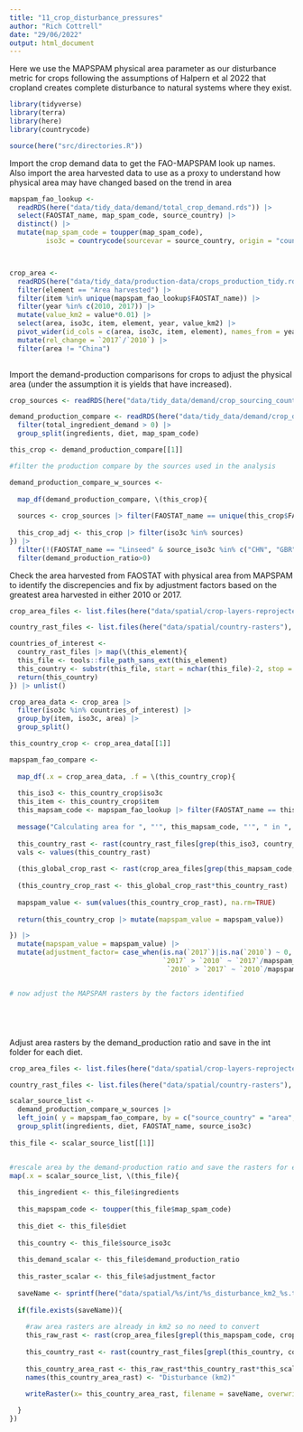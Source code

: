 ```yaml
---
title: "11_crop_disturbance_pressures"
author: "Rich Cottrell"
date: "29/06/2022"
output: html_document
---
```


Here we use the MAPSPAM physical area parameter as our disturbance metric for crops following the assumptions of Halpern et al 2022 that cropland creates complete disturbance to natural systems where they exist.

```r
library(tidyverse)
library(terra)
library(here)
library(countrycode)

source(here("src/directories.R"))

```

Import the crop demand data to get the FAO-MAPSPAM look up names. Also import the area harvested data to use as a proxy to understand how physical area may have changed based on the trend in area 

```r

mapspam_fao_lookup <- 
  readRDS(here("data/tidy_data/demand/total_crop_demand.rds")) |> 
  select(FAOSTAT_name, map_spam_code, source_country) |> 
  distinct() |> 
  mutate(map_spam_code = toupper(map_spam_code),
         iso3c = countrycode(sourcevar = source_country, origin = "country.name", destination = "iso3c", warn=TRUE))



crop_area <- 
  readRDS(here("data/tidy_data/production-data/crops_production_tidy.rds")) |> 
  filter(element == "Area harvested") |> 
  filter(item %in% unique(mapspam_fao_lookup$FAOSTAT_name)) |> 
  filter(year %in% c(2010, 2017)) |> 
  mutate(value_km2 = value*0.01) |> 
  select(area, iso3c, item, element, year, value_km2) |> 
  pivot_wider(id_cols = c(area, iso3c, item, element), names_from = year, values_from = value_km2) |> 
  mutate(rel_change = `2017`/`2010`) |> 
  filter(area != "China")
  
```

Import the demand-production comparisons for crops to adjust the physical area (under the assumption it is yields that have increased).

```r

crop_sources <- readRDS(here("data/tidy_data/demand/crop_sourcing_countries_plausible_impacts.rds")) 

demand_production_compare <- readRDS(here("data/tidy_data/demand/crop_demand_production_compare.rds")) |>
  filter(total_ingredient_demand > 0) |> 
  group_split(ingredients, diet, map_spam_code)

this_crop <- demand_production_compare[[1]]

#filter the production compare by the sources used in the analysis

demand_production_compare_w_sources <- 
  
  map_df(demand_production_compare, \(this_crop){
  
  sources <- crop_sources |> filter(FAOSTAT_name == unique(this_crop$FAOSTAT_name)) |> pull(iso3c)
  
  this_crop_adj <- this_crop |> filter(iso3c %in% sources)
}) |> 
  filter(!(FAOSTAT_name == "Linseed" & source_iso3c %in% c("CHN", "GBR"))) |> 
  filter(demand_production_ratio>0)

```

Check the area harvested from FAOSTAT with physical area from MAPSPAM to identify the discrepencies and fix by adjustment factors based on the greatest area harvested in either 2010 or 2017.

```r

crop_area_files <- list.files(here("data/spatial/crop-layers-reprojected"), pattern = "_A_", full.names = TRUE)

country_rast_files <- list.files(here("data/spatial/country-rasters"), full.names = TRUE)

countries_of_interest <- 
  country_rast_files |> map(\(this_element){
  this_file <- tools::file_path_sans_ext(this_element)
  this_country <- substr(this_file, start = nchar(this_file)-2, stop = nchar(this_file))
  return(this_country)
}) |> unlist()

crop_area_data <- crop_area |> 
  filter(iso3c %in% countries_of_interest) |> 
  group_by(item, iso3c, area) |> 
  group_split()

this_country_crop <- crop_area_data[[1]]

mapspam_fao_compare <- 
  
  map_df(.x = crop_area_data, .f = \(this_country_crop){
  
  this_iso3 <- this_country_crop$iso3c
  this_item <- this_country_crop$item
  this_mapsam_code <- mapspam_fao_lookup |> filter(FAOSTAT_name == this_item) |> pull(map_spam_code) |> unique()
  
  message("Calculating area for ", "'", this_mapsam_code, "'", " in ", this_iso3)
  
  this_country_rast <- rast(country_rast_files[grep(this_iso3, country_rast_files)])
  vals <- values(this_country_rast)
  
  (this_global_crop_rast <- rast(crop_area_files[grep(this_mapsam_code, crop_area_files)]))
  
  (this_country_crop_rast <- this_global_crop_rast*this_country_rast)
  
  mapspam_value <- sum(values(this_country_crop_rast), na.rm=TRUE)
  
  return(this_country_crop |> mutate(mapspam_value = mapspam_value))

}) |> 
  mutate(mapspam_value = mapspam_value) |> 
  mutate(adjustment_factor= case_when(is.na(`2017`)|is.na(`2010`) ~ 0,
                                      `2017` > `2010` ~ `2017`/mapspam_value,
                                       `2010` > `2017` ~ `2010`/mapspam_value))


# now adjust the MAPSPAM rasters by the factors identified






```


Adjust area rasters by the demand_production ratio and save in the int folder for each diet.

```r

crop_area_files <- list.files(here("data/spatial/crop-layers-reprojected"), pattern = "_A_", full.names = TRUE)

country_rast_files <- list.files(here("data/spatial/country-rasters"), full.names = TRUE)

scalar_source_list <- 
  demand_production_compare_w_sources |> 
  left_join( y = mapspam_fao_compare, by = c("source_country" = "area", "iso3c", "FAOSTAT_name" = "item")) |> 
  group_split(ingredients, diet, FAOSTAT_name, source_iso3c) 
  
this_file <- scalar_source_list[[1]]


#rescale area by the demand-production ratio and save the rasters for each diet, ingredient, raw material
map(.x = scalar_source_list, \(this_file){
  
  this_ingredient <- this_file$ingredients 
  
  this_mapspam_code <- toupper(this_file$map_spam_code)
 
  this_diet <- this_file$diet
  
  this_country <- this_file$source_iso3c
  
  this_demand_scalar <- this_file$demand_production_ratio
  
  this_raster_scalar <- this_file$adjustment_factor
  
  saveName <- sprintf(here("data/spatial/%s/int/%s_disturbance_km2_%s.tif"), this_diet, this_ingredient, this_country)
  
  if(file.exists(saveName)){
    
    #raw area rasters are already in km2 so no need to convert
    this_raw_rast <- rast(crop_area_files[grepl(this_mapspam_code, crop_area_files)]) 
  
    this_country_rast <- rast(country_rast_files[grepl(this_country, country_rast_files)])
    
    this_country_area_rast <- this_raw_rast*this_country_rast*this_scalar
    names(this_country_area_rast) <- "Disturbance (km2)"
    
    writeRaster(x= this_country_area_rast, filename = saveName, overwrite=TRUE)

  }
})

```


